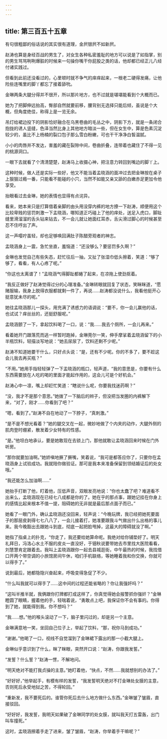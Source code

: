 ```yaml
---
---
---
```

title: 第三百五十五章
---




有句很粗鄙的俗话说的其实很有道理，金屄银屄不如新屄。

赵涛也算是身经百战的男生了，对女生各种私密羞耻的地方可以说是了如指掌，别的男生骂骂咧咧爆脏的时候来一句操你嘴干你屁股之类的话，他却都已经正儿八经付诸实践过。

但看到此前还没看过的，心里顿时就不争气的痒痒起来，一根老二硬得发痛，让他险些连嘴里的脚丫都忘了接着舔吮。

金琳两条大腿分得并不很开，所以那片地方，也不过就是堪堪能看到个大概而已。

她为了把脚伸远抬高，臀部自然就要前移，腰背别无选择只能后倾，虽说是个大概，但角度绝佳，称得上是一览无余。

吊灯给裙边投下的阴影恰好融合在乌黑卷曲的毛丛之中，阴影下方，就是一条闭合抱拢的诱人竖缝，色泽当然比身上其他地方暗淡一些，但在女生中，算是色素沉淀较少的，虽比不上杨楠的裂口包子那么雪白粉嫩，可也干干净净白皙温腻。

小小的肉唇并不发达，害羞的藏在裂隙中间，卷曲折叠，连带着也藏住了不得一见的桃源洞口。

一眼下去就看了个清清楚楚，赵涛马上收摄心神，把注意力转回到嘴边的脚丫上。

这种时候，做人还是实际一些好，他又不能当着孟晓涵的面冲过去把金琳按在桌子上狠狠过瘾一番，只能看不能碰的小穴，当然不如能又亲又舔的白嫩赤足更加令他享受。

抬眼看过去金琳，她的表情也显得有点诧异。

看来，她本来只是打算借着亲脚的由头用没穿内裤的地方撩一下赵涛，顺便用这个比较卑贱的惩罚刺激一下孟晓涵，哪知道正巧碰上了他的痒处，送足入虎口，脚趾缝里滑溜溜的舌头钻来钻去，不一会儿就让她面红耳赤，舌尖滑过脚心的时候甚至忍不住哼出了声。

这一声嘤咛虽轻，却也足够唤回满肚子陈醋旁观者的神志。

孟晓涵身上一震，急忙坐直，羞恼道：“还没够么？要惩罚多久啊？”

金琳也发觉自己有些失态，赶忙往后一抽，又扯了张湿巾低头擦着，笑道：“够了够了，看看，有人心疼了呢。”

“你这也太离谱了！”孟晓涵气得脚趾都蜷了起来，在凉拖上使劲抠着。

“我反正做好了赵涛觉得过分的心理准备。”金琳转眼就回复了状态，笑眯眯道，“愿赌服输，我身上脱得衣服都就剩一件了，再说……赵涛都没说什么，我看他挺开心挺意犹未尽的呢。”

她往孟晓涵那儿一探头，用充满了诱惑力的语调说：“要不，你一会儿赢他的话，也试试？痒丝丝的，还挺舒服呢。”

孟晓涵颤了一下，拿起饮料喝了一口，说：“我……我去个厕所，一会儿再来。”

看着她开门跟落荒而逃一样暂时跑掉，金琳莞尔一笑，伸手摩挲着孟晓涵留下的小半瓶饮料，轻描淡写地说：“她去尿尿了，饮料还剩不少呢。”

赵涛不知道她要干什么，只好点头说：“是，还有不少呢。你的不多了，要不趁这会儿我去再买瓶？”

“不用。”她用手指轻轻弹了一下孟晓涵的瓶口，轻声道，“我的意思是，你要有什么东西需要放在人吃的喝的里面才能起作用的，这会儿可是个好机会。”

赵涛心中一凛，嘴上却赶忙笑道：“瞎说什么呢，你要我找迷药啊？”

“没，我才不是那个意思。”她拨了一下脑后的辫子，但没把当发圈的内裤解下来，“对了，刚才……你看到了吧？”

“嗯，看到了。”赵涛不自在地动了一下脖子，“真刺激。”

“是不是不想光看着？”她的腿交叉在一起，微妙地做了个内夹的动作，大腿外侧的肌肉登时绷紧，散发着少女特有的性感。

“是。”他坦白地承认，要是她敢现在去锁上门，那他就敢让孟晓涵回来时候在门外听房。

“那你就要加油啊。”她娇嗔地撅了撅嘴，笑着说，“我可是都答应你了，只要你在孟晓涵身上试验成功。我就陪你做验证。那可是我本来准备保留到领结婚证后的处女哦。”

“我还能怎么加油啊……”

她抬手打断了他，盯着他，压低声音，双眼发亮地说：“你也太蠢了吧？难道看不出来么，孟晓涵现在已经七八成都是你的了。她在乎的那点事，跟她记挂在你身上的感情比起来根本不值一提，阻碍她的无非就是最后那点面子而已。”

她看了一眼门外，确认孟晓涵还没回来，轻声说：“今晚玩牌，我已经把她死要面子的那层皮剥得七七八八了，一会儿接着打，她准要跟我斗气做出什么出格的事儿来。我今晚豁出去跟她斗到底，彻底一起把脸甩掉，这最大的障碍就没了啊。”

她指了指桌上的扑克，“你走了，我还要给她算命呢。我绝对给你铺垫好了。明天礼拜日，冯洛心水土不服的皮炎一直没好，于钿秋说要带她去市里找大医院看看，刘慧慧肯定跟着去。我叫上孟晓涵跟你一起去县城逛街，中午最热的时候，我找借口开两个带空调的小旅馆房间午休，咱们手机联络，等她睡着我和你交换，你就可以得手了。”

说到最后，她都隐隐兴奋起来，呼吸变得急促了不少。

“什么叫我就可以得手了……这中间的过程还能省略的？你让我强奸吗？”

“这叫半推半就，我俩跟你打牌都打成这样了，你真觉得她会报警抓你强奸？”金琳瞪圆了眼睛，握着他的手，轻喘着说，“勇敢点上吧，我保证你不会有事的。你得到了她，就能得到我。你不想吗？”

“我……想。”他的喉头滚动了一下，脑子里闪过的，却是另一个主意。

金琳满意地一笑，坐回自己位子上，举起了饮料，“那，祝你马到成功。”

“谢谢。”他喝了一口，视线不自觉溜到了金琳裙下露出的那一小截大腿上。

金琳似乎意识到了什么，眯了眯眼，突然开口说：“赵涛，你跟我发誓。”

“发誓？什么誓？”赵涛一愣，不解地问。

“明天绝对不能打我贞操的主意。”她盯着他，“快点，不然……我就想别的办法了。”

“好好好，”他举起手，有模有样的发誓，“我发誓明天绝对不打金琳处女膜的主意，否则死后永受地狱之苦，不得轮回。”

“重新发，我不要死后的。谁管你死后去什么地方做什么东西。”金琳皱了皱眉，直接驳回。

“好好好，我发誓，我明天如果破了金琳同学的处女膜，就叫我天打五雷轰，出门叫车撞死。”

这时，孟晓涵擦着手走了进来，皱了皱眉，“赵涛，你举着手干嘛呢？”